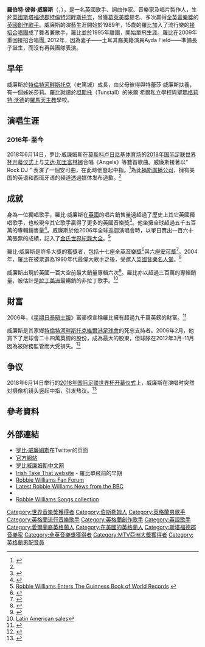 {{noteTA
|G1=Music
|G2=Show
|1=zh-hans:威廉姆斯;zh-hk:威廉斯;zh-tw:威廉斯;
|2=zh-cn:电影节; zh-hant:影展;
|3=zh-hans:韦尔港足球俱乐部; zh-hant:維爾港足球會; zh-tw: 維爾港足球俱樂部;
}}
{{distinguish2|'''[[羅賓·威廉斯|-{zh-hans:罗宾·威廉姆斯;zh-hk:羅賓·威廉斯;zh-tw:羅賓·威廉斯;}-]]'''}}
{{Infobox musical artist
| Name = Robbie Williams<br>羅比·威廉斯
| image               = Robbie Williams.jpg
| caption             = 威廉斯在[[俄罗斯|俄罗斯]][[莫斯科|莫斯科]]的[[2018年国际足联世界杯开幕仪式|2018年国际足联世界杯开幕仪式]]
| Img_size = 220
| Landscape = No
| Background = solo_singer
| englishname = 
| Birth_name = 羅伯特·彼得·威廉斯<br>Robert Peter Williams
| Alias =
| Born = {{birth date and age|1974|2|13|df=yes}}
| Origin = {{UK}}
| Instrument = [[聲樂|聲樂]]、[[吉他|吉他]]
| Genre = {{hlist|[[流行搖滾|流行搖滾]]|[[軟式搖滾|軟式搖滾]]|[[舞曲|舞曲]]|[[另類搖滾|另類搖滾]]}}
| Occupation = [[歌手|歌手]]、[[詞曲作家|詞曲作家]]、[[音樂家|音樂家]]、[[唱片製作人|唱片製作人]]
| Years_active = 1990年-至今
| Label = [[蝶蛹唱片|蝶蛹]]、[[EMI|EMI]]、[[赫利孔唱片|赫利孔唱片]]
| Associated_acts = {{flatlist|
* [[接招|接招合唱團]]
* [[凱莉·米洛|凱莉·米洛]]
* [[妮可·基嫚|妮可·基嫚]]
* [[寵物店男孩|寵物店男孩]]
* [[尼爾·漢農|尼爾·漢農]]
}}
| URL = {{url|http://www.robbiewilliams.com|robbiewilliams.com}}
|兒女=一男一女|配偶=Ayda Field （2010年結婚）|國籍={{UK}}|出生地點={{UK}}[[斯塔福德郡|斯塔福德郡]][[特倫特河畔斯托克|特倫特河畔斯托克]]}}

{{distinguish2|'''[[羅賓·威廉斯|-{zh-hans:罗宾·威廉姆斯;zh-hk:羅賓·威廉斯;zh-tw:羅賓·威廉斯;}-]]'''}}

'''羅伯特·彼得·威廉斯'''（{{lang-en|'''Robert Peter Williams'''}}，{{bd|1974年|2月13日|catIdx=Williams}}），是一名英國歌手、詞曲作家、音樂家及唱片製作人，生於[[英国|英國]][[斯塔福德郡|斯塔福德郡]][[特倫特河畔斯托克|特倫特河畔斯托克]]，曾獲[[葛萊美獎|葛萊美獎]]提名、多次贏得[[全英音樂獎|全英音樂獎]]的[[英國|英國]][[創作歌手|創作歌手]]。威廉斯的演藝生涯開始於1989年，15歲的羅比加入了流行樂的[[接招|接招合唱團]]成了舞者兼歌手，羅比並於1995年離團，開始單飛生涯。羅比在2009年重回接招合唱團, 2012年，因為妻子——土耳其裔美籍演員Ayda Field——準備長子誕生，而沒有再與團隊表演。

== 早年 ==

威廉斯於[[特倫特河畔斯托克|特倫特河畔斯托克]]（史篤城）成長，由父母彼得與特蕾莎·威廉斯扶養，有一個姊姊莎莉。羅比就讀於[[坦斯托|坦斯托]]（Tunstall）的米爾·希爾私立學校與聖[[瑪格莉特·沃德|瑪格莉特·沃德]]的[[羅馬天主教|羅馬天主教]]學校。

== 演唱生涯 ==
=== 2016年-至今 ===
2018年6月14日，罗比·威廉姆斯在[[莫斯科|莫斯科]][[卢日尼基体育场|卢日尼基体育场]]的[[2018年国际足联世界杯开幕仪式|2018年国际足联世界杯开幕仪式]]上与[[艾达·加里富林娜|艾达·加里富林娜]]合唱《Angels》等數首歌曲。威廉斯接著以“ Rock DJ ” 表演了一個安可曲，在此時他豎起中指。<ref name="Fox apologises">{{cite news |title=Fox apologises for Williams gesture |url=http://www.bbc.com/news/entertainment-arts-44494286 |accessdate=15 June 2018 |work=BBC News |date=15 June 2018 |archiveurl=https://www.bbc.com/news/entertainment-arts-44494286 |archivedate=15 June 2018}}</ref>為此[[福斯廣播公司|福斯廣播公司]]，擁有美国的英语和西班牙语的頻道透過媒体发布道歉。<ref name="Fox apologises"/>

== 成就 ==

身為一位獨唱歌手，羅比·威廉斯在[[英國|英國]]的唱片銷售量遠超過了歷史上其它英國獨唱歌手，也較現今其它歌手贏得了更多的英國音樂獎<ref name="autogenerated1">{{cite web |url=http://www.bbc.co.uk/pressoffice/pressreleases/stories/2008/01_january/05/one_superstars.shtml |title=The One And Only |publisher=BBC |date=2008-01-05 |accessdate=2009-06-13 |archive-date=2015-10-16 |archive-url=https://web.archive.org/web/20151016062234/http://www.bbc.co.uk/pressoffice/pressreleases/stories/2008/01_january/05/one_superstars.shtml |dead-url=no }}</ref>。他坐擁全球超過五千五百萬的專輯銷售量<ref>{{cite web |url=http://business.timesonline.co.uk/tol/business/industry_sectors/media/article3156308.ece |title=Shake-up starts at EMI with departure of UK chief |date=2008-01-09 |publisher=Times Online |author=Amanda Andrews and Adam Sherwin |accessdate=2009-06-13 |archive-date=2011-06-12 |archive-url=https://web.archive.org/web/20110612182813/http://business.timesonline.co.uk/tol/business/industry_sectors/media/article3156308.ece |dead-url=no }}</ref>。威廉斯於他2006年全球巡迴演唱會時，以單日賣出一百六十萬張票的成績，記入了[[金氏世界紀錄大全|金氏世界紀錄大全]]。<ref>[http://news.softpedia.com/news/Robbie-Williams-Enters-The-Guinness-Book-of-World-Records-13394.shtml Robbie Williams Enters The Guinness Book of World Records] {{webarchive|url=https://web.archive.org/web/20141006151507/http://news.softpedia.com/news/Robbie-Williams-Enters-The-Guinness-Book-of-World-Records-13394.shtml |date=2014-10-06 }}</ref>

羅比·威廉斯是許多大獎的獲獎者，包括十七座[[全英音樂獎|全英音樂獎]]<ref>{{cite web |url=http://brits.co.uk/show/2005/ |archiveurl=https://web.archive.org/web/20070702072306/http://brits.co.uk/show/2005/ |title=The BRIT Awards 2005 |publisher=BRIT Awards |archivedate=2007-07-02 |deadurl=yes }}</ref>與六座[[安可獎|安可獎]]<ref name="rhein-zeitung.de">{{cite web |url=http://rhein-zeitung.de/on/07/03/28/magazin/musik/t/rzo323926.html |title=Echo-Verleihung mit hohem Kreischfaktor |publisher=Rhein-Zeitung Online |language=de |accessdate=2009-06-13 |archive-date=2009-11-15 |archive-url=https://web.archive.org/web/20091115074411/http://rhein-zeitung.de/on/07/03/28/magazin/musik/t/rzo323926.html |dead-url=no }}</ref>。2004年，羅比在被票選為1990年代最偉大歌手之後，受邀入[[英國音樂名人堂|英國音樂名人堂]]。<ref>{{cite news |url=http://news.bbc.co.uk/2/hi/entertainment/4005595.stm |title=Robbie joins UK pop Hall of Fame |publisher=BBC NEWS |date=2004年11月12日 |accessdate=2009年6月13日 |archive-date=2016年3月5日 |archive-url=https://web.archive.org/web/20160305024319/http://news.bbc.co.uk/2/hi/entertainment/4005595.stm |dead-url=no }}</ref>

威廉斯出現於英國一百大空前最大銷量專輯六次<ref name="timesonline.co.uk">{{cite web |title=UK's 100 best-selling |url=http://www.timesonline.co.uk/tol/news/uk/article638531.ece?print=yes&randnum=1217442812968 |publisher=Times Online |accessdate=2006-11-26}}</ref>。羅比亦以超過三百萬的專輯銷量，被估計是[[拉丁美洲|拉丁美洲]]最暢銷的非拉丁歌手。<ref>[http://au.launch.yahoo.com/061015/11/xjok.html Latin American sales]{{dead link|date=2018年4月 |bot=InternetArchiveBot |fix-attempted=yes }}</ref>

== 財富 ==

2006年，《[[星期日泰晤士報|星期日泰晤士報]]》富豪榜宣稱羅比擁有超過九千萬英鎊的財富。<ref>{{cite news |title=Sunday Times Rich List 2006 |url=http://www.timesonline.co.uk/richlist/person/0,,43668,00.html |work=Sunday Times |year=2006}}</ref>

威廉斯是其家鄉[[特倫特河畔斯托克|特倫特河畔斯托克]][[維爾港足球會|維爾港足球會]]的死忠支持者。2006年2月，他買下了足球會二十四萬英鎊的股份，成為最大的股東，但球隊在2012年3月-11月因為被財務監管而大受損失。<ref>{{cite web |url=http://www.bbc.co.uk/stoke/content/articles/2006/02/27/robbie_williams_vale_stake_feature.shtml |title=BBC Stoke & Staffordshire - Robbie buys into Vale |accessdate=2006-12-17 |archive-date=2015-10-16 |archive-url=https://web.archive.org/web/20151016062234/http://www.bbc.co.uk/stoke/content/articles/2006/02/27/robbie_williams_vale_stake_feature.shtml |dead-url=no }}</ref>

== 争议 ==
2018年6月14日举行的[[2018年国际足联世界杯开幕仪式|2018年国际足联世界杯开幕仪式]]上，威廉斯在演唱时突然对摄像机镜头竖起中指，引发热议。<ref>{{Cite web |url = http://ent.sina.com.cn/v/u/2018-06-15/doc-ihcyszrz4232579.shtml |title = 罗比威廉姆斯世界杯开幕式当众竖中指 播出方道歉 |author =  |date = 2018-06-15 |publisher = 新浪 |language = zh-cn |accessdate = 2018-06-16 |deadurl = no |archiveurl = https://web.archive.org/web/20180616162552/http://ent.sina.com.cn/v/u/2018-06-15/doc-ihcyszrz4232579.shtml |archivedate = 2018-06-16 |df =  }}</ref>

== 參考資料 ==
{{reflist}}

== 外部連結 ==

{{commons}}
{{wikiquote}}
* [https://twitter.com/robbiewilliams/ 罗比·威廉姆斯]在Twitter的页面
* [http://www.robbiewilliams.com/ 官方網站] {{Wayback|url=http://www.robbiewilliams.com/ |date=20110224004210 }}
* [http://www.robbiewilliams.cn 罗比威廉姆斯中文网]
* [https://web.archive.org/web/20081226231229/http://www.irishtakethatfans.com/ Irish Take That website] - 羅比單飛前的早期
* [https://web.archive.org/web/20090430113555/http://www.robbiewithrespect.com/ Robbie Williams Fan Forum]
* [http://www.bbc.co.uk/stoke/content/articles/2006/04/07/robbie_news_new_page_feature.shtml Latest Robbie Williams News from the BBC]
* {{imdb|0005560}}
* [https://web.archive.org/web/20111111164252/http://www.post2share.com/lyrics/robbiewilliams/ Robbie Williams Songs collection]

{{Authority control}}
{{DEFAULTSORT:Williams, Robbie}}
[[Category:世界音樂獎獲得者|Category:世界音樂獎獲得者]]
[[Category:伯斯勒姆人|Category:伯斯勒姆人]]
[[Category:英格蘭男歌手|Category:英格蘭男歌手]]
[[Category:英格蘭流行音樂歌手|Category:英格蘭流行音樂歌手]]
[[Category:英格蘭創作歌手|Category:英格蘭創作歌手]]
[[Category:英語歌手|Category:英語歌手]]
[[Category:愛爾蘭裔英格蘭人|Category:愛爾蘭裔英格蘭人]]
[[Category:在美國的英格蘭人|Category:在美國的英格蘭人]]
[[Category:斯塔福德郡音樂家|Category:斯塔福德郡音樂家]]
[[Category:全英音樂獎獲得者|Category:全英音樂獎獲得者]]
[[Category:MTV亞洲大獎獲得者|Category:MTV亞洲大獎獲得者]]
[[Category:英格蘭男配音員|Category:英格蘭男配音員]]